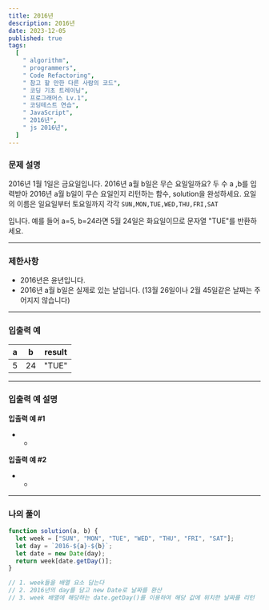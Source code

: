 ```yaml
---
title: 2016년
description: 2016년
date: 2023-12-05
published: true
tags:
  [
    " algorithm",
    " programmers",
    " Code Refactoring",
    " 참고 할 만한 다른 사람의 코드",
    " 코딩 기초 트레이닝",
    " 프로그래머스 Lv.1",
    " 코딩테스트 연습",
    " JavaScript",
    " 2016년",
    " js 2016년",
  ]
---
```


### 문제 설명

2016년 1월 1일은 금요일입니다. 2016년 a월 b일은 무슨 요일일까요? 두 수 a ,b를 입력받아 2016년 a월 b일이 무슨 요일인지 리턴하는 함수, solution을 완성하세요. 요일의 이름은 일요일부터 토요일까지 각각 `SUN,MON,TUE,WED,THU,FRI,SAT`

입니다. 예를 들어 a=5, b=24라면 5월 24일은 화요일이므로 문자열 "TUE"를 반환하세요.

---

### 제한사항

- 2016년은 윤년입니다.
- 2016년 a월 b일은 실제로 있는 날입니다. (13월 26일이나 2월 45일같은 날짜는 주어지지 않습니다)

---

### 입출력 예

| a   | b   | result |
| --- | --- | ------ |
| 5   | 24  | "TUE"  |

---

### 입출력 예 설명

**입출력 예 #1**

- -

**입출력 예 #2**

- -

---

### 나의 풀이

```jsx
function solution(a, b) {
  let week = ["SUN", "MON", "TUE", "WED", "THU", "FRI", "SAT"];
  let day = `2016-${a}-${b}`;
  let date = new Date(day);
  return week[date.getDay()];
}

// 1. week들을 배열 요소 담는다
// 2. 2016년의 day를 담고 new Date로 날짜를 환산
// 3. week 배열에 해당하는 date.getDay()를 이용하여 해당 값에 위치한 날짜를 리턴
```
